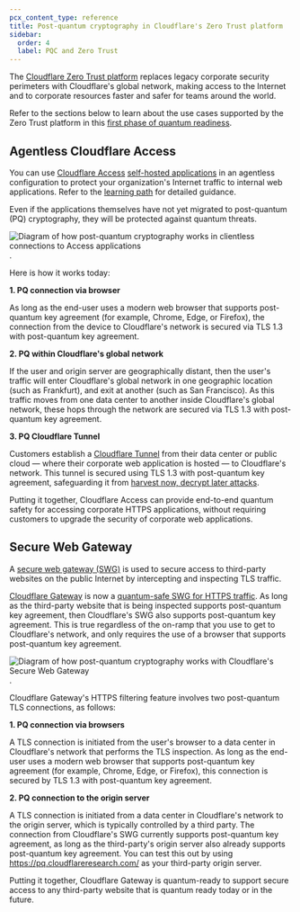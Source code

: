 ```yaml
---
pcx_content_type: reference
title: Post-quantum cryptography in Cloudflare's Zero Trust platform
sidebar:
  order: 4
  label: PQC and Zero Trust
---
```


The [Cloudflare Zero Trust platform](/cloudflare-one/) replaces legacy corporate security perimeters with Cloudflare's global network, making access to the Internet and to corporate resources faster and safer for teams around the world.

Refer to the sections below to learn about the use cases supported by the Zero Trust platform in this [first phase of quantum readiness](/ssl/post-quantum-cryptography/).

## Agentless Cloudflare Access

You can use [Cloudflare Access](/cloudflare-one/policies/access/) [self-hosted applications](/cloudflare-one/applications/configure-apps/self-hosted-public-app/) in an agentless configuration to protect your organization's Internet traffic to internal web applications. Refer to the [learning path](/learning-paths/zero-trust-web-access/initial-setup/) for detailed guidance.

Even if the applications themselves have not yet migrated to post-quantum (PQ) cryptography, they will be protected against quantum threats.

![Diagram of how post-quantum cryptography works in clientless connections to Access applications](~/assets/images/ssl/pqc-clientless-access.png).

Here is how it works today:

**1. PQ connection via browser**

As long as the end-user uses a modern web browser that supports post-quantum key agreement (for example, Chrome, Edge, or Firefox), the connection from the device to Cloudflare's network is secured via TLS 1.3 with post-quantum key agreement.

**2. PQ within Cloudflare's global network**

If the user and origin server are geographically distant, then the user's traffic will enter Cloudflare's global network in one geographic location (such as Frankfurt), and exit at another (such as San Francisco). As this traffic moves from one data center to another inside Cloudflare's global network, these hops through the network are secured via TLS 1.3 with post-quantum key agreement.

**3. PQ Cloudflare Tunnel**

Customers establish a [Cloudflare Tunnel](/cloudflare-one/connections/connect-networks/) from their data center or public cloud — where their corporate web application is hosted — to Cloudflare's network. This tunnel is secured using TLS 1.3 with post-quantum key agreement, safeguarding it from [harvest now, decrypt later attacks](https://en.wikipedia.org/wiki/Harvest_now,_decrypt_later).

Putting it together, Cloudflare Access can provide end-to-end quantum safety for accessing corporate HTTPS applications, without requiring customers to upgrade the security of corporate web applications.

## Secure Web Gateway

A [secure web gateway (SWG)](https://www.cloudflare.com/learning/access-management/what-is-a-secure-web-gateway/) is used to secure access to third-party websites on the public Internet by intercepting and inspecting TLS traffic.

[Cloudflare Gateway](/cloudflare-one/policies/gateway/http-policies/) is now a [quantum-safe SWG for HTTPS traffic](/cloudflare-one/policies/gateway/http-policies/tls-decryption/#post-quantum-support). As long as the third-party website that is being inspected supports post-quantum key agreement, then Cloudflare's SWG also supports post-quantum key agreement. This is true regardless of the on-ramp that you use to get to Cloudflare's network, and only requires the use of a browser that supports post-quantum key agreement.

![Diagram of how post-quantum cryptography works with Cloudflare's Secure Web Gateway](~/assets/images/ssl/pqc-secure-web-gateway.png).

Cloudflare Gateway's HTTPS filtering feature involves two post-quantum TLS connections, as follows:

**1. PQ connection via browsers**

A TLS connection is initiated from the user's browser to a data center in Cloudflare's network that performs the TLS inspection. As long as the end-user uses a modern web browser that supports post-quantum key agreement (for example, Chrome, Edge, or Firefox), this connection is secured by TLS 1.3 with post-quantum key agreement.

**2. PQ connection to the origin server**

A TLS connection is initiated from a data center in Cloudflare's network to the origin server, which is typically controlled by a third party. The connection from Cloudflare's SWG currently supports post-quantum key agreement, as long as the third-party's origin server also already supports post-quantum key agreement. You can test this out by using https://pq.cloudflareresearch.com/ as your third-party origin server.

Putting it together, Cloudflare Gateway is quantum-ready to support secure access to any third-party website that is quantum ready today or in the future.

